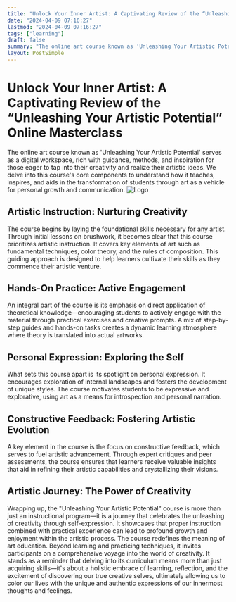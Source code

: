 ```yaml
---
title: "Unlock Your Inner Artist: A Captivating Review of the “Unleashing Your Artistic Potential” Online Masterclass"
date: "2024-04-09 07:16:27"
lastmod: "2024-04-09 07:16:27"
tags: ["learning"]
draft: false
summary: "The online art course known as 'Unleashing Your Artistic Potential' serves as a digital workspace, rich with guidance, methods, and inspiration for those eager to tap into their creativity and realize their artistic ideas. We delve into this course's core components to understand how it teaches, inspires, and aids in the transformation of students through art as a vehicle for personal growth and communication."
layout: PostSimple
---
```

# Unlock Your Inner Artist: A Captivating Review of the “Unleashing Your Artistic Potential” Online Masterclass
The online art course known as 'Unleashing Your Artistic Potential' serves as a digital workspace, rich with guidance, methods, and inspiration for those eager to tap into their creativity and realize their artistic ideas. We delve into this course's core components to understand how it teaches, inspires, and aids in the transformation of students through art as a vehicle for personal growth and communication.
<img alt="Logo" class="lazyImg" data-src="https://cdn.seniorsselection.com/src_image/c6210808c2a67d4ac17ab807f7ec0800.webp" src="/statics/image/loading.webp"/>
## Artistic Instruction: Nurturing Creativity
The course begins by laying the foundational skills necessary for any artist. Through initial lessons on brushwork, it becomes clear that this course prioritizes artistic instruction. It covers key elements of art such as fundamental techniques, color theory, and the rules of composition. This guiding approach is designed to help learners cultivate their skills as they commence their artistic venture.
## Hands-On Practice: Active Engagement
An integral part of the course is its emphasis on direct application of theoretical knowledge—encouraging students to actively engage with the material through practical exercises and creative prompts. A mix of step-by-step guides and hands-on tasks creates a dynamic learning atmosphere where theory is translated into actual artworks.
## Personal Expression: Exploring the Self
What sets this course apart is its spotlight on personal expression. It encourages exploration of internal landscapes and fosters the development of unique styles. The course motivates students to be expressive and explorative, using art as a means for introspection and personal narration.
## Constructive Feedback: Fostering Artistic Evolution
A key element in the course is the focus on constructive feedback, which serves to fuel artistic advancement. Through expert critiques and peer assessments, the course ensures that learners receive valuable insights that aid in refining their artistic capabilities and crystallizing their visions.
## Artistic Journey: The Power of Creativity
Wrapping up, the "Unleashing Your Artistic Potential" course is more than just an instructional program—it is a journey that celebrates the unleashing of creativity through self-expression. It showcases that proper instruction combined with practical experience can lead to profound growth and enjoyment within the artistic process.
The course redefines the meaning of art education. Beyond learning and practicing techniques, it invites participants on a comprehensive voyage into the world of creativity. It stands as a reminder that delving into its curriculum means more than just acquiring skills—it's about a holistic embrace of learning, reflection, and the excitement of discovering our true creative selves, ultimately allowing us to color our lives with the unique and authentic expressions of our innermost thoughts and feelings.
        